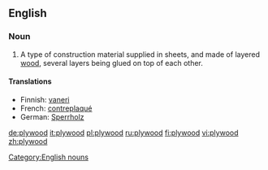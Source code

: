 ==English==

===Noun===
#A type of construction material supplied in sheets, and made of layered [[wood]], several layers being glued on top of each other.

====Translations====
{{top}}
*Finnish: [[vaneri]]
*French: [[contreplaqué]] {{m}}
*German: [[Sperrholz]] {{n}}
{{bottom}}

[[Category:English nouns]]

[[de:plywood]]
[[it:plywood]]
[[pl:plywood]]
[[ru:plywood]]
[[fi:plywood]]
[[vi:plywood]]
[[zh:plywood]]